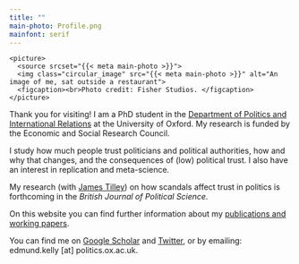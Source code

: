 ```yaml
---
title: ""
main-photo: Profile.png
mainfont: serif
---
```


::::: grid
::: {.g-col-12 .g-col-sm-4}
<!--quarto publish gh-pages -->

<div class="grid" style="--bs-columns: 5; row-gap: 0;">
  <div class="g-col-1 g-col-sm-0"></div>
  <div class="g-col-3 g-col-sm-5">
    <picture>
      <source srcset="{{< meta main-photo >}}">
      <img class="circular_image" src="{{< meta main-photo >}}" alt="An image of me, sat outside a restaurant">
      <figcaption><br>Photo credit: Fisher Studios. </figcaption>
    </picture>
  </div>
  <div class="g-col-1 g-col-sm-0"></div>
</div>
:::

::: {.g-col-12 .g-col-sm-8}
Thank you for visiting! I am a PhD student in the [Department of Politics and International Relations](https://www.politics.ox.ac.uk/person/edmund-kelly) at the University of Oxford. My research is funded by the Economic and Social Research Council.

I study how much people trust politicians and political authorities, how and why that changes, and the consequences of (low) political trust. I also have an interest in replication and meta-science.

My research (with [James Tilley](https://www.politics.ox.ac.uk/person/james-tilley)) on how scandals affect trust in politics is forthcoming in the *British Journal of Political Science.*

On this website you can find further information about my [publications and working papers](https://edmund.kelly.github.io/research). 

You can find me on [Google Scholar](https://scholar.google.com/citations?user=oi6BV7sAAAAJ&hl=en) and [Twitter](https://x.com/edmundbkelly), or by emailing: edmund.kelly \[at\] politics.ox.ac.uk.
:::
:::::
